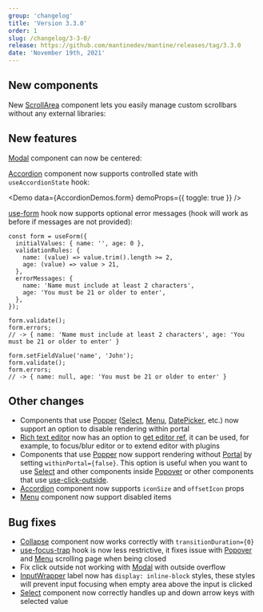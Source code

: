 ```yaml
---
group: 'changelog'
title: 'Version 3.3.0'
order: 1
slug: /changelog/3-3-0/
release: https://github.com/mantinedev/mantine/releases/tag/3.3.0
date: 'November 19th, 2021'
---
```



## New components

New [ScrollArea](https://mantine.dev/core/scroll-area/) component lets you easily manage custom scrollbars
without any external libraries:

<Demo data={ScrollAreaDemos.configurator} />

## New features

[Modal](https://mantine.dev/core/modal/) component can now be centered:

<Demo data={ModalDemos.centered} />

[Accordion](https://mantine.dev/core/accordion/) component now supports controlled state with `useAccordionState` hook:

<Demo data={AccordionDemos.form} demoProps={{ toggle: true }} />

[use-form](https://mantine.dev/hooks/use-form/) hook now supports optional error messages (hook will work as before if messages are not provided):

```tsx
const form = useForm({
  initialValues: { name: '', age: 0 },
  validationRules: {
    name: (value) => value.trim().length >= 2,
    age: (value) => value > 21,
  },
  errorMessages: {
    name: 'Name must include at least 2 characters',
    age: 'You must be 21 or older to enter',
  },
});

form.validate();
form.errors;
// -> { name: 'Name must include at least 2 characters', age: 'You must be 21 or older to enter' }

form.setFieldValue('name', 'John');
form.validate();
form.errors;
// -> { name: null, age: 'You must be 21 or older to enter' }
```

## Other changes

- Components that use [Popper](https://mantine.dev/core/popper/) ([Select](https://mantine.dev/core/select/), [Menu](https://mantine.dev/core/menu/), [DatePicker](https://mantine.dev/dates/date-picker/), etc.) now support an option to disable rendering within portal
- [Rich text editor](https://mantine.dev/others/rte/) now has an option to [get editor ref](https://mantine.dev/others/rte/#get-editor-ref), it can be used, for example, to focus/blur editor or to extend editor with plugins
- Components that use [Popper](https://mantine.dev/core/popper/) now support rendering without [Portal](https://mantine.dev/core/portal/) by setting `withinPortal={false}`. This option is useful when you want to use [Select](https://mantine.dev/core/select/) and other components inside [Popover](https://mantine.dev/core/popover/) or other components that use [use-click-outside](https://mantine.dev/hooks/use-click-outside/).
- [Accordion](https://mantine.dev/core/accordion/) component now supports `iconSize` and `offsetIcon` props
- [Menu](https://mantine.dev/core/menu/) component now support disabled items

## Bug fixes

- [Collapse](https://mantine.dev/core/collapse/) component now works correctly with `transitionDuration={0}`
- [use-focus-trap](https://mantine.dev/hooks/use-focus-trap/) hook is now less restrictive, it fixes issue with [Popover](https://mantine.dev/core/popover/) and [Menu](https://mantine.dev/core/menu/) scrolling page when being closed
- Fix click outside not working with [Modal](https://mantine.dev/core/modal/) with outside overflow
- [InputWrapper](https://mantine.dev/core/input-wrapper/) label now has `display: inline-block` styles, these styles will prevent input focusing when empty area above the input is clicked
- [Select](https://mantine.dev/core/select/) component now correctly handles up and down arrow keys with selected value
